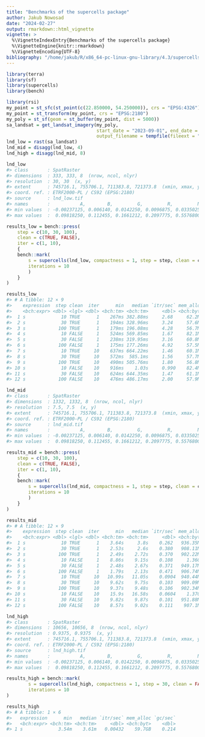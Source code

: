 ```yaml
---
title: "Benchmarks of the supercells package"
author: Jakub Nowosad
date: "2024-02-27"
output: rmarkdown::html_vignette
vignette: >
  %\VignetteIndexEntry{Benchmarks of the supercells package}
  %\VignetteEngine{knitr::rmarkdown}
  %\VignetteEncoding{UTF-8}
bibliography: "/home/jakub/R/x86_64-pc-linux-gnu-library/4.3/supercells/refs.bib"
---
```







```r
library(terra)
library(sf)
library(supercells)
library(bench)
```


```r
library(rsi)
my_point = st_sfc(st_point(c(22.850000, 54.250000)), crs = "EPSG:4326")
my_point = st_transform(my_point, crs = "EPSG:2180")
my_poly = st_sf(geom = st_buffer(my_point, dist = 5000))
sa_landsat = get_landsat_imagery(my_poly,
                                 start_date = "2023-09-01", end_date = "2023-10-31",
                                 output_filename = tempfile(fileext = ".tif"))
lnd_low = rast(sa_landsat)
lnd_mid = disagg(lnd_low, 4)
lnd_high = disagg(lnd_mid, 8)
```






```r
lnd_low
#> class       : SpatRaster 
#> dimensions  : 333, 333, 8  (nrow, ncol, nlyr)
#> resolution  : 30, 30  (x, y)
#> extent      : 745716.1, 755706.1, 711383.8, 721373.8  (xmin, xmax, ymin, ymax)
#> coord. ref. : ETRF2000-PL / CS92 (EPSG:2180) 
#> source      : lnd_low.tif 
#> names       :           A,        B,         G,         R,         N,      S1, ... 
#> min values  : -0.00237125, 0.006140, 0.0142250, 0.0096875, 0.0335025, 0.01516, ... 
#> max values  :  0.09818250, 0.112455, 0.1661212, 0.2097775, 0.5576800, 0.41105, ...
```


```r
results_low = bench::press(
    step = c(10, 30, 100),
    clean = c(TRUE, FALSE),
    iter = c(1, 10),
    {
    bench::mark(
        s = supercells(lnd_low, compactness = 1, step = step, clean = clean, iter = iter),
        iterations = 10
        )
    }
)
```






```r
results_low
#> # A tibble: 12 × 9
#>    expression  step clean  iter      min   median `itr/sec` mem_alloc `gc/sec`
#>    <bch:expr> <dbl> <lgl> <dbl> <bch:tm> <bch:tm>     <dbl> <bch:byt>    <dbl>
#>  1 s             10 TRUE      1    267ms 382.88ms     2.68     62.2MB     8.85
#>  2 s             30 TRUE      1    194ms 328.96ms     3.24     57.6MB     9.08
#>  3 s            100 TRUE      1    179ms 196.08ms     4.28     56.7MB     9.85
#>  4 s             10 FALSE     1    524ms 569.85ms     1.67     82.1MB     6.53
#>  5 s             30 FALSE     1    238ms 319.95ms     3.16     60.8MB     7.59
#>  6 s            100 FALSE     1    175ms 177.26ms     4.92     57.5MB     8.86
#>  7 s             10 TRUE     10    637ms 664.22ms     1.46     60.1MB     2.78
#>  8 s             30 TRUE     10    572ms  585.1ms     1.56     57.7MB     2.96
#>  9 s            100 TRUE     10    490ms 505.76ms     1.80     56.8MB     3.78
#> 10 s             10 FALSE    10    916ms    1.03s     0.990    82.4MB     3.86
#> 11 s             30 FALSE    10    624ms 644.35ms     1.47     61.1MB     2.79
#> 12 s            100 FALSE    10    476ms 486.17ms     2.00     57.9MB     3.40
```


```r
lnd_mid
#> class       : SpatRaster 
#> dimensions  : 1332, 1332, 8  (nrow, ncol, nlyr)
#> resolution  : 7.5, 7.5  (x, y)
#> extent      : 745716.1, 755706.1, 711383.8, 721373.8  (xmin, xmax, ymin, ymax)
#> coord. ref. : ETRF2000-PL / CS92 (EPSG:2180) 
#> source      : lnd_mid.tif 
#> names       :           A,        B,         G,         R,         N,      S1, ... 
#> min values  : -0.00237125, 0.006140, 0.0142250, 0.0096875, 0.0335025, 0.01516, ... 
#> max values  :  0.09818250, 0.112455, 0.1661212, 0.2097775, 0.5576800, 0.41105, ...
```


```r
results_mid = bench::press(
    step = c(10, 30, 100),
    clean = c(TRUE, FALSE),
    iter = c(1, 10),
    {
    bench::mark(
        s = supercells(lnd_mid, compactness = 1, step = step, clean = clean, iter = iter),
        iterations = 10
        )
    }
)
```






```r
results_mid
#> # A tibble: 12 × 9
#>    expression  step clean  iter      min   median `itr/sec` mem_alloc `gc/sec`
#>    <bch:expr> <dbl> <lgl> <dbl> <bch:tm> <bch:tm>     <dbl> <bch:byt>    <dbl>
#>  1 s             10 TRUE      1    3.64s     3.8s    0.262   936.35MB    1.54 
#>  2 s             30 TRUE      1    2.53s     2.6s    0.380   908.11MB    1.75 
#>  3 s            100 TRUE      1    2.49s    2.72s    0.370   902.22MB    2.41 
#>  4 s             10 FALSE     1    8.86s    9.15s    0.108     1.36GB    1.94 
#>  5 s             30 FALSE     1    2.48s    2.67s    0.371   949.17MB    1.41 
#>  6 s            100 FALSE     1    1.79s    2.13s    0.471   906.74MB    1.84 
#>  7 s             10 TRUE     10   10.99s   11.05s    0.0904  940.44MB    0.443
#>  8 s             30 TRUE     10    9.62s    9.75s    0.103   909.09MB    0.329
#>  9 s            100 TRUE     10    9.37s    9.48s    0.106   902.34MB    0.327
#> 10 s             10 FALSE    10    15.9s   16.58s    0.0604    1.37GB    1.33 
#> 11 s             30 FALSE    10    9.82s    9.87s    0.101   951.88MB    0.456
#> 12 s            100 FALSE    10    8.57s    9.02s    0.111    907.1MB    0.411
```


```r
lnd_high
#> class       : SpatRaster 
#> dimensions  : 10656, 10656, 8  (nrow, ncol, nlyr)
#> resolution  : 0.9375, 0.9375  (x, y)
#> extent      : 745716.1, 755706.1, 711383.8, 721373.8  (xmin, xmax, ymin, ymax)
#> coord. ref. : ETRF2000-PL / CS92 (EPSG:2180) 
#> source      : lnd_high.tif 
#> names       :           A,        B,         G,         R,         N,      S1, ... 
#> min values  : -0.00237125, 0.006140, 0.0142250, 0.0096875, 0.0335025, 0.01516, ... 
#> max values  :  0.09818250, 0.112455, 0.1661212, 0.2097775, 0.5576800, 0.41105, ...
```


```r
results_high = bench::mark(
        s = supercells(lnd_high, compactness = 1, step = 30, clean = FALSE, iter = 1),
        iterations = 10
)
```






```r
results_high
#> # A tibble: 1 × 6
#>   expression      min   median `itr/sec` mem_alloc `gc/sec`
#>   <bch:expr> <bch:tm> <bch:tm>     <dbl> <bch:byt>    <dbl>
#> 1 s             3.54m    3.61m   0.00432    59.7GB    0.214
```

  <!-- If you are benchmarking parallel code you must set `memory = FALSE`. -->













